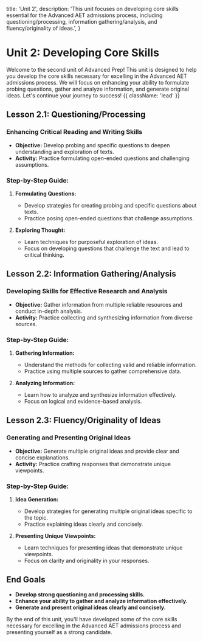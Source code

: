   title: 'Unit 2',
  description:
    'This unit focuses on developing core skills essential for the Advanced AET admissions process, including questioning/processing, information gathering/analysis, and fluency/originality of ideas.',
}

# Unit 2: Developing Core Skills

Welcome to the second unit of Advanced Prep! This unit is designed to help you develop the core skills necessary for excelling in the Advanced AET admissions process. We will focus on enhancing your ability to formulate probing questions, gather and analyze information, and generate original ideas. Let's continue your journey to success! {{ className: 'lead' }}

## Lesson 2.1: Questioning/Processing

### Enhancing Critical Reading and Writing Skills

- **Objective:** Develop probing and specific questions to deepen understanding and exploration of texts.
- **Activity:** Practice formulating open-ended questions and challenging assumptions.

### Step-by-Step Guide:

1. **Formulating Questions:**

   - Develop strategies for creating probing and specific questions about texts.
   - Practice posing open-ended questions that challenge assumptions.

2. **Exploring Thought:**

   - Learn techniques for purposeful exploration of ideas.
   - Focus on developing questions that challenge the text and lead to critical thinking.

## Lesson 2.2: Information Gathering/Analysis

### Developing Skills for Effective Research and Analysis

- **Objective:** Gather information from multiple reliable resources and conduct in-depth analysis.
- **Activity:** Practice collecting and synthesizing information from diverse sources.

### Step-by-Step Guide:

1. **Gathering Information:**

   - Understand the methods for collecting valid and reliable information.
   - Practice using multiple sources to gather comprehensive data.

2. **Analyzing Information:**

   - Learn how to analyze and synthesize information effectively.
   - Focus on logical and evidence-based analysis.

## Lesson 2.3: Fluency/Originality of Ideas

### Generating and Presenting Original Ideas

- **Objective:** Generate multiple original ideas and provide clear and concise explanations.
- **Activity:** Practice crafting responses that demonstrate unique viewpoints.

### Step-by-Step Guide:

1. **Idea Generation:**

   - Develop strategies for generating multiple original ideas specific to the topic.
   - Practice explaining ideas clearly and concisely.

2. **Presenting Unique Viewpoints:**

   - Learn techniques for presenting ideas that demonstrate unique viewpoints.
   - Focus on clarity and originality in your responses.

## End Goals

- **Develop strong questioning and processing skills.**
- **Enhance your ability to gather and analyze information effectively.**
- **Generate and present original ideas clearly and concisely.**

By the end of this unit, you'll have developed some of the core skills necessary for excelling in the Advanced AET admissions process and presenting yourself as a strong candidate.
